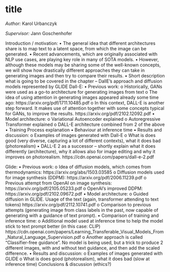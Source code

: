 # title

*Author: *Karol Urbanczyk

*Supervisor: *Jann Goschenhofer


Introduction / motivation:
•	The general idea that different architectures share is to map text to a latent space, from which the image can be generated.
•	Recent advancements, which are originally associated with NLP use cases, are playing key role in many of SOTA models.
•	However, although these models  may be sharing some of the well-known concepts, we will show how drastically different approaches they can take in generating images and then try to compare their results.
•	Short description what is going to be covered in the chapter – DallE’s approach and diffusion models represented by GLIDE
Dall-E:
•	Previous work:
o	Historically, GANs were used as a go-to architecture for generating images from text
o	The idea of using attention in generating images appeared already some time ago: https://arxiv.org/pdf/1711.10485.pdf
o	In this context, DALL-E is another step forward. It makes use of attention together with some concepts typical for GANs, to improve the results. https://arxiv.org/pdf/2102.12092.pdf
•	Model architecture:
o	Variational Autoencoder explained
o	Autoregressive Transformer explained
o	DALL-E architecture combined from 2 of the above
•	Training Process explanation
•	Behaviour at inference time
•	Results and discussion:
o	Examples of images generated with Dall-E
o	What is does good (very diverse, capturing a lot of different contexts), what it does bad (photorealism)
•	DALL-E 2 as a successor – shortly explain what it does differently (architecture), why it allows also for image editing and why it improves on photorealism. https://cdn.openai.com/papers/dall-e-2.pdf

Glide:
•	Previous work:
o	Idea of diffusion models, which comes from thermodynamics: https://arxiv.org/abs/1503.03585
o	Diffusion models used for image synthesis (DDPM): https://arxiv.org/pdf/2006.11239.pdf
o	Previous attempt from OpenAI on image synthesis: https://arxiv.org/pdf/2105.05233.pdf
o	OpenAI’s improved DDPM: https://arxiv.org/pdf/2102.09672.pdf
•	Model architecture:
o	Guided diffusion in GLIDE. Usage of the text (again, transformer attending to text tokens) https://arxiv.org/pdf/2112.10741.pdf
o	Comparison to previous attempts (generating image from class labels in the past, now capable of generating with a guidance of text prompt).
•	Comparison of training and inference time:
o	Additional model used at inference time to help the model stick to text prompt better (in this case: CLIP) https://cdn.openai.com/papers/Learning_Transferable_Visual_Models_From_Natural_Language_Supervision.pdf
o	Another approach is called “Classifier-free guidance”. No model is being used, but a trick to produce 2 different images, with and without text guidance, and then add the scaled difference.
•	Results and discussion:
o	Examples of images generated with GLIDE
o	What is does good (photorealism), what it does bad (slow at inference time)
Conclusions & discussion (ethics?)
